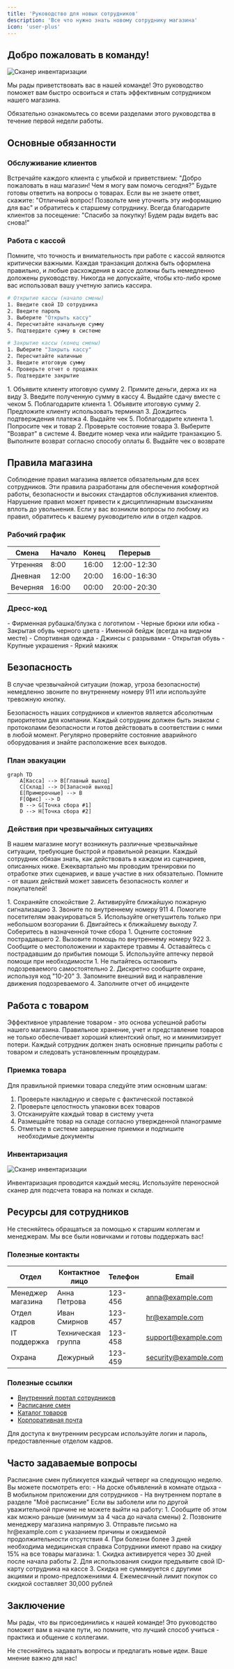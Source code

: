 ```yaml
---
title: 'Руководство для новых сотрудников'
description: 'Все что нужно знать новому сотруднику магазина'
icon: 'user-plus'
---
```


## Добро пожаловать в команду!


  <img src="/images/hi.png" alt="Сканер инвентаризации" />


Мы рады приветствовать вас в нашей команде! Это руководство поможет вам быстро освоиться и стать эффективным сотрудником нашего магазина.

<Note>
Обязательно ознакомьтесь со всеми разделами этого руководства в течение первой недели работы.
</Note>

## Основные обязанности

### Обслуживание клиентов

<Steps>
  <Step title="Приветствие клиентов">
    Встречайте каждого клиента с улыбкой и приветствием: "Добро пожаловать в наш магазин! Чем я могу вам помочь сегодня?"
  </Step>
  <Step title="Консультирование">
    Будьте готовы ответить на вопросы о товарах. Если вы не знаете ответ, скажите: "Отличный вопрос! Позвольте мне уточнить эту информацию для вас" и обратитесь к старшему сотруднику.
  </Step>
  <Step title="Завершение обслуживания">
    Всегда благодарите клиентов за посещение: "Спасибо за покупку! Будем рады видеть вас снова!"
  </Step>
</Steps>

### Работа с кассой

Помните, что точность и внимательность при работе с кассой являются критически важными. Каждая транзакция должна быть оформлена правильно, и любые расхождения в кассе должны быть немедленно доложены руководству. Никогда не допускайте, чтобы кто-либо кроме вас использовал вашу учетную запись кассира.

```bash Последовательность действий
# Открытие кассы (начало смены)
1. Введите свой ID сотрудника
2. Введите пароль
3. Выберите "Открыть кассу"
4. Пересчитайте начальную сумму
5. Подтвердите сумму в системе

# Закрытие кассы (конец смены)
1. Выберите "Закрыть кассу"
2. Пересчитайте наличные
3. Введите итоговую сумму
4. Проверьте отчет о продажах
5. Подтвердите закрытие
```

<Tabs>
  <Tab title="Наличные платежи">
    1. Объявите клиенту итоговую сумму
    2. Примите деньги, держа их на виду
    3. Введите полученную сумму в кассу
    4. Выдайте сдачу вместе с чеком
    5. Поблагодарите клиента
  </Tab>
  <Tab title="Карточные платежи">
    1. Объявите итоговую сумму
    2. Предложите клиенту использовать терминал
    3. Дождитесь подтверждения платежа
    4. Выдайте чек
    5. Поблагодарите клиента
  </Tab>
  <Tab title="Возвраты">
    1. Попросите чек и товар
    2. Проверьте состояние товара
    3. Выберите "Возврат" в системе
    4. Введите номер чека или найдите транзакцию
    5. Выполните возврат согласно способу оплаты
    6. Выдайте чек о возврате
  </Tab>
</Tabs>

## Правила магазина

Соблюдение правил магазина является обязательным для всех сотрудников. Эти правила разработаны для обеспечения комфортной работы, безопасности и высоких стандартов обслуживания клиентов. Нарушение правил может привести к дисциплинарным взысканиям вплоть до увольнения. Если у вас возникли вопросы по любому из правил, обратитесь к вашему руководителю или в отдел кадров.

### Рабочий график

<table>
  <thead>
    <tr>
      <th>Смена</th>
      <th>Начало</th>
      <th>Конец</th>
      <th>Перерыв</th>
    </tr>
  </thead>
  <tbody>
    <tr>
      <td>Утренняя</td>
      <td>8:00</td>
      <td>16:00</td>
      <td>12:00-12:30</td>
    </tr>
    <tr>
      <td>Дневная</td>
      <td>12:00</td>
      <td>20:00</td>
      <td>16:00-16:30</td>
    </tr>
    <tr>
      <td>Вечерняя</td>
      <td>16:00</td>
      <td>00:00</td>
      <td>20:00-20:30</td>
    </tr>
  </tbody>
</table>

### Дресс-код

<CardGroup cols={2}>
  <Card title="Стандартная форма" icon="shirt">
    - Фирменная рубашка/блузка с логотипом
    - Черные брюки или юбка
    - Закрытая обувь черного цвета
    - Именной бейдж (всегда на видном месте)
  </Card>
  <Card title="Запрещено" icon="ban">
    - Спортивная одежда
    - Джинсы с разрывами
    - Открытая обувь
    - Крупные украшения
    - Яркий макияж
  </Card>
</CardGroup>

## Безопасность

<Warning>
В случае чрезвычайной ситуации (пожар, угроза безопасности) немедленно звоните по внутреннему номеру 911 или используйте тревожную кнопку.
</Warning>

Безопасность наших сотрудников и клиентов является абсолютным приоритетом для компании. Каждый сотрудник должен быть знаком с протоколами безопасности и готов действовать в соответствии с ними в любой момент. Регулярно проверяйте состояние аварийного оборудования и знайте расположение всех выходов.

### План эвакуации

```mermaid
graph TD
    A[Касса] --> B[Главный выход]
    C[Склад] --> D[Запасной выход]
    E[Примерочные] --> B
    F[Офис] --> D
    B --> G[Точка сбора #1]
    D --> H[Точка сбора #2]
```

### Действия при чрезвычайных ситуациях

В нашем магазине могут возникнуть различные чрезвычайные ситуации, требующие быстрой и правильной реакции. Каждый сотрудник обязан знать, как действовать в каждом из сценариев, описанных ниже. Ежеквартально мы проводим тренировки по отработке этих сценариев, и ваше участие в них обязательно. Помните - от ваших действий может зависеть безопасность коллег и покупателей!

<Accordion title="Пожар">
  1. Сохраняйте спокойствие
  2. Активируйте ближайшую пожарную сигнализацию
  3. Звоните по внутреннему номеру 911
  4. Помогите посетителям эвакуироваться
  5. Используйте огнетушитель только при небольшом возгорании
  6. Двигайтесь к ближайшему выходу
  7. Соберитесь в назначенной точке сбора
</Accordion>

<Accordion title="Медицинская помощь">
  1. Оцените состояние пострадавшего
  2. Вызовите помощь по внутреннему номеру 922
  3. Сообщите о местоположении и характере травмы
  4. Оставайтесь с пострадавшим до прибытия помощи
  5. Используйте аптечку первой помощи при необходимости
</Accordion>

<Accordion title="Подозрительное поведение/кража">
  1. Не пытайтесь остановить подозреваемого самостоятельно
  2. Дискретно сообщите охране, используя код "10-20"
  3. Запомните внешний вид и направление движения подозреваемого
  4. Заполните отчет об инциденте
</Accordion>

## Работа с товаром

Эффективное управление товаром - это основа успешной работы нашего магазина. Правильное хранение, учет и представление товаров не только обеспечивает хороший клиентский опыт, но и минимизирует потери. Каждый сотрудник должен знать основные принципы работы с товаром и следовать установленным процедурам.

### Приемка товара

Для правильной приемки товара следуйте этим основным шагам:
1. Проверьте накладную и сверьте с фактической поставкой
2. Проверьте целостность упаковки всех товаров
3. Отсканируйте каждый товар в систему учета
4. Размещайте товар на складе согласно утвержденной планограмме
5. Отметьте в системе завершение приемки и подпишите необходимые документы

### Инвентаризация

<Frame>
  <img src="/images/inventory-scanner.jpg" alt="Сканер инвентаризации" />
</Frame>

Инвентаризация проводится каждый месяц. Используйте переносной сканер для подсчета товара на полках и складе.

## Ресурсы для сотрудников

<Tip>
Не стесняйтесь обращаться за помощью к старшим коллегам и менеджерам. Мы все были новичками и готовы поддержать вас!
</Tip>

### Полезные контакты

| Отдел | Контактное лицо | Телефон | Email |
|-------|-----------------|---------|-------|
| Менеджер магазина | Анна Петрова | 123-456 | anna@example.com |
| Отдел кадров | Иван Смирнов | 123-457 | hr@example.com |
| IT поддержка | Техническая группа | 123-458 | support@example.com |
| Охрана | Дежурный | 123-459 | security@example.com |

### Полезные ссылки

- [Внутренний портал сотрудников](https://employee.example.com)
- [Расписание смен](https://schedule.example.com)
- [Каталог товаров](https://catalog.example.com)
- [Корпоративная почта](https://mail.example.com)

<Info>
Для доступа к внутренним ресурсам используйте логин и пароль, предоставленные отделом кадров.
</Info>

## Часто задаваемые вопросы

<Accordion title="Как мне узнать расписание моих смен?">
  Расписание смен публикуется каждый четверг на следующую неделю. Вы можете посмотреть его:
  - На доске объявлений в комнате отдыха
  - В мобильном приложении для сотрудников
  - На внутреннем портале в разделе "Моё расписание"
</Accordion>

<Accordion title="Что делать, если я не могу прийти на смену?">
  Если вы заболели или по другой уважительной причине не можете выйти на работу:
  1. Сообщите об этом как можно раньше (минимум за 4 часа до начала смены)
  2. Позвоните менеджеру магазина напрямую
  3. Отправьте письмо на hr@example.com с указанием причины и ожидаемой продолжительности отсутствия
  4. При болезни более 3 дней необходима медицинская справка
</Accordion>

<Accordion title="Как получить доступ к системе скидок для сотрудников?">
  Сотрудники имеют право на скидку 15% на все товары магазина:
  1. Скидка активируется через 30 дней после начала работы
  2. Для использования скидки предъявите свой ID-карту сотрудника на кассе
  3. Скидка не суммируется с другими акциями и промо-предложениями
  4. Ежемесячный лимит покупок со скидкой составляет 30,000 рублей
</Accordion>

## Заключение

Мы рады, что вы присоединились к нашей команде! Это руководство поможет вам в начале пути, но помните, что лучший способ учиться - практика и общение с коллегами. 

<Check>
Не стесняйтесь задавать вопросы и предлагать новые идеи. Ваше мнение важно для нас!
</Check> 